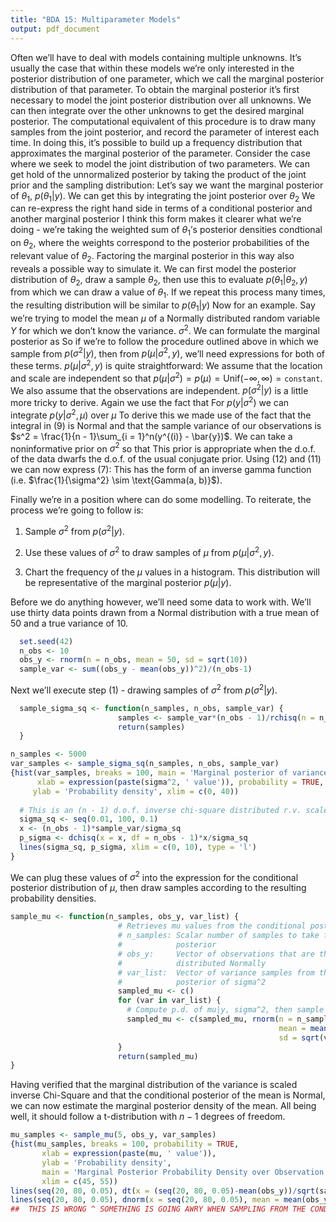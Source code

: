 ```yaml
---
title: "BDA 15: Multiparameter Models"
output: pdf_document
---
```


Often we'll have to deal with models containing multiple unknowns. It's usually the case that within these models we're only interested in the posterior distribution of one parameter, which we call the marginal posterior distribution of that parameter.
\par
To obtain the marginal posterior it's first necessary to model the joint posterior distribution over all unknowns. We can then integrate over the other unknowns to get the desired marginal posterior.
\par
The computational equivalent of this procedure is to draw many samples from the joint posterior, and record the parameter of interest each time. In doing this, it's possible to build up a frequency distribution that approximates the marginal posterior of the parameter.
\par
Consider the case where we seek to model the joint distribution of two parameters. We can get hold of the unnormalized posterior by taking the product of the joint prior and the sampling distribution:
\begin{equation}
  p(\theta_1, \theta_2 | y) \ \propto \ p(y|\theta_1, \theta_2)\cdot p(\theta_1, \theta_2)
\end{equation}
Let's say we want the marginal posterior of $\theta_1$, $p(\theta_1|y)$. We can get this by integrating the joint posterior over $\theta_2$
\begin{equation}
  p(\theta_1|y) \ = \ \int p(\theta_1, \theta_2 | y)\cdot d\theta_2
\end{equation}
We can re-express the right hand side in terms of a conditional posterior and another marginal posterior
\begin{equation}
  p(\theta_1 | y) \ = \ \int p(\theta_1 | \theta_2, y) \cdot p(\theta_2|y) \cdot d\theta_2
\end{equation}
I think this form makes it clearer what we're doing - we're taking the weighted sum of $\theta_1$'s posterior densities condtional on $\theta_2$, where the weights correspond to the posterior probabilities of the relevant value of $\theta_2$.
\par
Factoring the marginal posterior in this way also reveals a possible way to simulate it. We can first model the posterior distribution of $\theta_2$, draw a sample $\theta_2$, then use this to evaluate $p(\theta_1 | \theta_2, y)$ from which we can draw a value of $\theta_1$. If we repeat this process many times, the resulting distribution will be similar to $p(\theta_1 | y)$
\par
Now for an example. Say we're trying to model the mean $\mu$ of a Normally distributed random variable $Y$ for which we don't know the variance. $\sigma^2$. We can formulate the marginal posterior as
\begin{equation}
  p(\mu|y) = \int p(\mu | \sigma^2, y)\cdot p(\sigma^2 | y)\cdot d\sigma^2
\end{equation}
So if we're to follow the procedure outlined above in which we sample from $p(\sigma^2 |y)$, then from $p(\mu | \sigma^2, y)$, we'll need expressions for both of these terms. $p(\mu | \sigma^2, y)$ is quite straightforward:
\begin{align}
  p(\mu | \sigma^2, y) &\propto p(y | \mu, \sigma^2)\cdot p(\mu | \sigma^2) \\
  p(\mu | \sigma^2, y) &\propto \prod_{i = 1}^n \frac{1}{\sigma} \exp\Big({-\frac{(y^{(i)} - \mu)^2}{2\sigma^2}}\Big)
\end{align}
We assume that the location and scale are independent so that $p(\mu|\sigma^2) = p(\mu) = \text{Unif}(-\infty, \infty) = \texttt{constant}$. We also assume that the observations are independent.
\par
$p(\sigma^2 | y)$ is a little more tricky to derive. Again we use the fact that
\begin{equation}
  p(\sigma^2 | y) \propto p(y|\sigma^2) \cdot p(\sigma^2)
\end{equation}
For $p(y|\sigma^2)$ we can integrate $p(y|\sigma^2, \mu)$ over $\mu$
\begin{align}
  p(y|\sigma^2) &= \int \prod_{i = 1}^n \frac{1}{\sqrt{2\pi}\sigma}\exp{\Big( -\frac{(y^{(i)} - \mu)^2}{2\sigma^2} \Big)}d\mu \\
  &= \frac{1}{(2\pi\sigma^2)^{n/2}} \cdot \exp{\Big(-\frac{(n - 1)s^2}{2\sigma^2} \Big)} \cdot \int \exp{\Big(-\frac{n(\bar{y} - \mu)^2}{2\sigma^2}\Big)}d\mu  \\
    &= \frac{1}{(2\pi\sigma^2)^{n/2}} \cdot \exp{\Big(-\frac{(n - 1)s^2}{2\sigma^2} \Big)} \cdot \sqrt{2\pi}\frac{\sigma}{\sqrt{n}} \\
    &= \frac{1}{\sqrt{n}\cdot(2\pi\sigma^2)^{\frac{n-1}{2}}} \cdot \exp{\Big(-\frac{(n - 1)s^2}{2\sigma^2} \Big)}
\end{align}
To derive this we made use of the fact that the integral in (9) is Normal and that the sample variance of our observations is $s^2 = \frac{1}{n - 1}\sum_{i = 1}^n(y^{(i)} - \bar{y})$. We can take a noninformative prior on $\sigma^2$ so that 
\begin{equation}
  p(\sigma^2) \propto (\sigma^2)^{-1}
\end{equation} 
This prior is appropriate when the d.o.f. of the data dwarfs the d.o.f. of the usual conjugate prior. Using (12) and (11) we can now express (7):
\begin{equation}
 p(\sigma^2 | y) \propto (\sigma^2)^{-\frac{n+1}{2}} \cdot \exp{\Big(-\frac{(n - 1)s^2}{2\sigma^2} \Big)}
\end{equation}
This has the form of an inverse gamma function (i.e. $\frac{1}{\sigma^2} \sim \text{Gamma(a, b)}$). 
\par
Finally we're in a position where can do some modelling. To reiterate, the process we're going to follow is:

1. Sample $\sigma^2$ from $p(\sigma^2|y)$.

2. Use these values of $\sigma^2$ to draw samples of $\mu$ from $p(\mu | \sigma^2, y)$.

3. Chart the frequency of the $\mu$ values in a histogram. This distribution will be representative of the marginal posterior $p(\mu | y)$.

Before we do anything however, we'll need some data to work with. We'll use thirty data points drawn from a Normal distribution with a true mean of 50 and a true variance of 10.

```r
  set.seed(42)
  n_obs <- 10
  obs_y <- rnorm(n = n_obs, mean = 50, sd = sqrt(10))
  sample_var <- sum((obs_y - mean(obs_y))^2)/(n_obs-1)
```

Next we'll execute step (1) - drawing samples of $\sigma^2$ from $p(\sigma^2 | y)$.
```r
  sample_sigma_sq <- function(n_samples, n_obs, sample_var) {
                        samples <- sample_var*(n_obs - 1)/rchisq(n = n_samples, df = n_obs - 1)
                        return(samples)
  }

n_samples <- 5000
var_samples <- sample_sigma_sq(n_samples, n_obs, sample_var)
{hist(var_samples, breaks = 100, main = 'Marginal posterior of variance',
      xlab = expression(paste(sigma^2, ' value')), probability = TRUE, 
     ylab = 'Probability density', xlim = c(0, 40))
  
  # This is an (n - 1) d.o.f. inverse chi-square distributed r.v. scaled by (n-1)*sample_var
  sigma_sq <- seq(0.01, 100, 0.1)
  x <- (n_obs - 1)*sample_var/sigma_sq
  p_sigma <- dchisq(x = x, df = n_obs - 1)*x/sigma_sq
  lines(sigma_sq, p_sigma, xlim = c(0, 10), type = 'l')
}
```
We can plug these values of $\sigma^2$ into the expression for the conditional posterior distribution of $\mu$, then draw samples according to the resulting probability densities.
```r
sample_mu <- function(n_samples, obs_y, var_list) {
                        # Retrieves mu values from the conditional posterior of mu
                        # n_samples: Scalar number of samples to take from conditional
                        #            posterior
                        # obs_y:     Vector of observations that are thought to be
                        #            distributed Normally
                        # var_list:  Vector of variance samples from the marginal
                        #            posterior of sigma^2
                        sampled_mu <- c()
                        for (var in var_list) {
                          # Compute p.d. of mu|y, sigma^2, then sample from it
                          sampled_mu <- c(sampled_mu, rnorm(n = n_samples,
                                                            mean = mean(obs_y),
                                                            sd = sqrt(var/n_obs)))
                        }
                        return(sampled_mu)
}
```
Having verified that the marginal distribution of the variance is scaled inverse Chi-Square and that the conditional posterior of the mean is Normal, we can now estimate the marginal posterior density of the mean. All being well, it should follow a t-distribution with $n-1$ degrees of freedom.
```r
mu_samples <- sample_mu(5, obs_y, var_samples)
{hist(mu_samples, breaks = 100, probability = TRUE,
       xlab = expression(paste(mu, ' value')),
       ylab = 'Probability density',
       main = 'Marginal Posterior Probability Density over Observation Mean',
       xlim = c(45, 55))
lines(seq(20, 80, 0.05), dt(x = (seq(20, 80, 0.05)-mean(obs_y))/sqrt(sample_var/n_obs), df = n_obs - 1), type = 'l')
lines(seq(20, 80, 0.05), dnorm(x = seq(20, 80, 0.05), mean = mean(obs_y), sd = sqrt(sample_var/n_obs)), type = 'l', col = 'red')}
##  THIS IS WRONG ^ SOMETHING IS GOING AWRY WHEN SAMPLING FROM THE CONDITIONAL POSTERIOR
```

